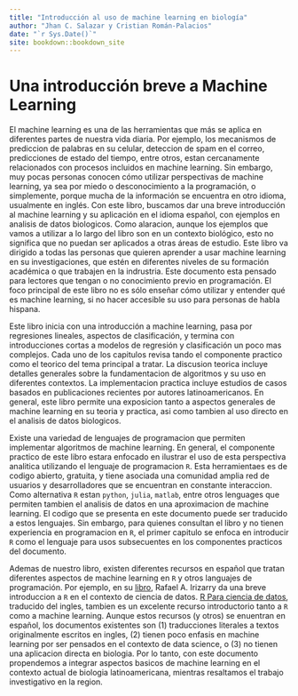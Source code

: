 ```yaml
--- 
title: "Introducción al uso de machine learning en biología"
author: "Jhan C. Salazar y Cristian Román-Palacios"
date: "`r Sys.Date()`"
site: bookdown::bookdown_site
---
```


# Una introducción breve a Machine Learning

El machine learning es una de las herramientas que más se aplica en diferentes partes de nuestra vida diaria. Por ejemplo, los mecanismos de prediccion de palabras en su celular, deteccion de spam en el correo, predicciones de estado del tiempo, entre otros, estan cercanamente relacionados con procesos incluidos en machine learning. Sin embargo, muy pocas personas conocen cómo utilizar perspectivas de machine learning, ya sea por miedo o desconocimiento a la programación, o simplemente, porque mucha de la información se encuentra en otro idioma, usualmente en inglés. Con este libro, buscamos dar una breve introducción al machine learning y su aplicación en el idioma español, con ejemplos en analisis de datos biologicos. Como alaracion, aunque los ejemplos que vamos a utilizar a lo largo del libro son en un contexto biológico, esto no significa que no puedan ser aplicados a otras áreas de estudio. Este libro va dirigido a todas las personas que quieren aprender a usar machine learning en su investigaciones, que estén en diferentes niveles de su formación académica o que trabajen en la indrustria. Este documento esta pensado para lectores que tengan o no conocimiento previo en programación. El foco principal de este libro no es sólo enseñar cómo utilizar y entender qué es machine learning, si no hacer accesible su uso para personas de habla hispana.

Este libro inicia con una introducción a machine learning, pasa por regresiones lineales, aspectos de clasificación, y termina con introducciones cortas a modelos de regresión y clasificación un poco mas complejos. Cada uno de los capitulos revisa tando el componente practico como el teorico del tema principal a tratar. La discusion teorica incluye detalles generales sobre la fundamentacion de algoritmos y su uso en diferentes contextos. La implementacion practica incluye estudios de casos basados en publicaciones recientes por autores latinoamericanos. En general, este libro permite una exposicion tanto a aspectos generales de machine learning en su teoria y practica, asi como tambien al uso directo en el analisis de datos biologicos.

Existe una variedad de lenguajes de programacion que permiten implementar algoritmos de machine learning. En general, el componente practico de este libro estara enfocado en ilustrar el uso de esta perspectiva analitica utilizando el lenguaje de programacion `R`. Esta herramientaes es de codigo abierto, gratuita, y tiene asociada una comunidad amplia red de usuarios y desarrolladores que se encuentran en constante interaccion. Como alternativa `R` estan `python`, `julia`, `matlab`, entre otros lenguages que permiten tambien el analisis de datos en una aproximacion de machine learning. El codigo que se presenta en este documento puede ser traducido a estos lenguajes. Sin embargo, para quienes consultan el libro y no tienen experiencia en programacion en `R`, el primer capitulo se enfoca en introducir `R` como el lenguaje para usos subsecuentes en los componentes practicos del documento.

Ademas de nuestro libro, existen diferentes recursos en español que tratan diferentes aspectos de machine learning en `R` y otros languajes de programación. Por ejemplo, en su [libro](http://rafalab.dfci.harvard.edu/dslibro/), Rafael A. Irizarry da una breve introduccion a `R` en el contexto de ciencia de datos. [R Para ciencia de datos](http://es.r4ds.hadley.nz/), traducido del ingles, tambien es un excelente recurso introductorio tanto a `R` como a machine learning. Aunque estos recursos (y otros) se enuentran en español, los documentos existentes son (1) traducciones literales a textos originalmente escritos en ingles, (2) tienen poco enfasis en machine learning por ser pensados en el contexto de data science, o (3) no tienen una aplicacion directa en biologia. Por lo tanto, con este documento propendemos a integrar aspectos basicos de machine learning en el contexto actual de biologia latinoamericana, mientras resaltamos el trabajo investigativo en la region.